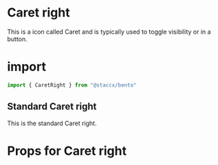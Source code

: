 
<Meta title="Components|Icons/Caret right" component={CaretRight}/>


# Caret right
This is a icon called Caret and is typically used to toggle visibility or in a button.


# import

```javascript
import { CaretRight } from "@staccx/bento"
```

## Standard Caret right
This is the standard Caret right.

<Preview>
  <Story name="Standard">
   <CaretRight/>
  </Story>
</Preview>


# Props for Caret right
<Props of={CaretRight} />
